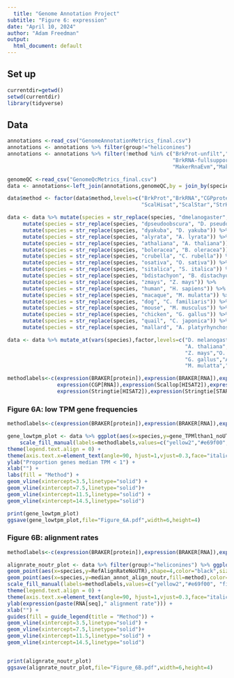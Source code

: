 ```yaml
---
  title: "Genome Annotation Project"
subtitle: "Figure 6: expression"
date: "April 10, 2024"
author: "Adam Freedman"
output: 
  html_document: default
---
```

  
## Set up
```r
currentdir=getwd()
setwd(currentdir)
library(tidyverse)
``` 

## Data
```r
annotations <-read_csv("GenomeAnnotationMetrics_final.csv")
annotations <- annotations %>% filter(group!="heliconines")
annotations <- annotations %>% filter(!method %in% c("BrkProt-unfilt","BrkProt-fullsupport","BrkRNA-unfilt",
                                                     "BrkRNA-fullsupport","CGPdenovo","TSEBRA","MakerNoRnaNoEvm",
                                                     "MakerRnaEvm","MakerNoRnaEvm")) 

genomeQC <-read_csv("GenomeQcMetrics_final.csv") 
data <- annotations<-left_join(annotations,genomeQC,by = join_by(species==Species))

data$method <- factor(data$method,levels=c("BrkProt","BrkRNA","CGPprotein","CGPrnaseq",
                                           "ScalHisat","ScalStar","StrHisat","StrStar","MakerRnaNoEvm","TOGA"))

data <- data %>% mutate(species = str_replace(species, "dmelanogaster", "D. melanogaster")) %>%
     mutate(species = str_replace(species, "dpseudoobscura", "D. pseudoobscura")) %>%  
     mutate(species = str_replace(species, "dyakuba", "D. yakuba")) %>%
     mutate(species = str_replace(species, "alyrata", "A. lyrata")) %>%
     mutate(species = str_replace(species, "athaliana", "A. thaliana")) %>%
     mutate(species = str_replace(species, "boleracea", "B. oleracea")) %>%
     mutate(species = str_replace(species, "crubella", "C. rubella")) %>%
     mutate(species = str_replace(species, "osativa", "O. sativa")) %>%
     mutate(species = str_replace(species, "sitalica", "S. italica")) %>%
     mutate(species = str_replace(species, "bdistachyon", "B. distachyon")) %>%
     mutate(species = str_replace(species, "zmays", "Z. mays")) %>%
     mutate(species = str_replace(species, "human", "H. sapiens")) %>%
     mutate(species = str_replace(species, "macaque", "M. mulatta")) %>%
     mutate(species = str_replace(species, "dog", "C. familiaris")) %>%
     mutate(species = str_replace(species, "mouse", "M. musculus")) %>%
     mutate(species = str_replace(species, "chicken", "G. gallus")) %>%
     mutate(species = str_replace(species, "quail", "C. japonica")) %>%
     mutate(species = str_replace(species, "mallard", "A. platyrhynchos"))

data <- data %>% mutate_at(vars(species),factor,levels=c("D. melanogaster","D. pseudoobscura","D. yakuba",
                                                         "A. thaliana", "A. lyrata","B. oleracea","C. rubella",
                                                         "Z. mays","O. sativa","S. italica","B. distachyon",
                                                         "G. gallus","A. platyrhynchos","C. japonica","H. sapiens",
                                                         "M. mulatta","C. familiaris","M. musculus"))

methodlabels<-c(expression(BRAKER[protein]),expression(BRAKER[RNA]),expression(CGP[protein]),
                expression(CGP[RNA]),expression(Scallop[HISAT2]),expression(Scallop[STAR]),
                expression(Stringtie[HISAT2]),expression(Stringtie[STAR]),"MAKER","TOGA")
```

### Figure 6A: low TPM gene frequencies
```r
methodlabels<-c(expression(BRAKER[protein]),expression(BRAKER[RNA]),expression(CGP[protein]),expression(CGP[RNA]),expression(Scallop[HISAT2]),expression(Scallop[STAR]),expression(Stringtie[HISAT2]),expression(Stringtie[STAR]),"MAKER","TOGA")

gene_lowtpm_plot <- data %>% ggplot(aes(x=species,y=gene_TPMlthan1_noUTR)) + geom_point(aes(fill=method),color="black",pch=21,position = position_jitter(w = 0.18,h = 0),alpha=0.7,size=2) +
    scale_fill_manual(labels=methodlabels,values=c("yellow2","#e69f00", "firebrick1","firebrick4", "lightskyblue", "royalblue3","darkorchid3", "magenta","gray76","#000000")) + 
theme(legend.text.align = 0) + 
theme(axis.text.x=element_text(angle=90, hjust=1,vjust=0.3,face="italic")) + 
ylab("Proportion genes median TPM < 1") +
xlab("") + 
labs(fill = "Method") +
geom_vline(xintercept=3.5,linetype="solid") +
geom_vline(xintercept=7.5,linetype="solid")+
geom_vline(xintercept=11.5,linetype="solid") +
geom_vline(xintercept=14.5,linetype="solid") 

print(gene_lowtpm_plot)
ggsave(gene_lowtpm_plot,file="Figure_6A.pdf",width=6,height=4)
```

### Figure 6B: alignment rates
```r
methodlabels<-c(expression(BRAKER[protein]),expression(BRAKER[RNA]),expression(CGP[protein]),expression(CGP[RNA]),expression(Scallop[HISAT2]),expression(Scallop[STAR]),expression(Stringtie[HISAT2]),expression(Stringtie[STAR]),"MAKER","TOGA")

alignrate_noutr_plot <- data %>% filter(group!="heliconines") %>% ggplot() +
geom_point(aes(x=species,y=RefAlignRateNoUTR),shape=4,color="black",size=3.5) +
geom_point(aes(x=species,y=median_annot_align_noutr,fill=method),color="black",pch=21,position = position_jitter(w = 0.2,h = 0),alpha=0.7,size=2) +
scale_fill_manual(labels=methodlabels,values=c("yellow2","#e69f00", "firebrick1","firebrick4", "lightskyblue", "royalblue3","darkorchid3", "magenta","gray76","#000000")) + 
theme(legend.text.align = 0) + 
theme(axis.text.x=element_text(angle=90, hjust=1,vjust=0.3,face="italic")) + 
ylab(expression(paste(RNA[seq]," alignment rate"))) +
xlab("") + 
guides(fill = guide_legend(title = "Method")) +
geom_vline(xintercept=3.5,linetype="solid") +
geom_vline(xintercept=7.5,linetype="solid")+
geom_vline(xintercept=11.5,linetype="solid") +
geom_vline(xintercept=14.5,linetype="solid") 


print(alignrate_noutr_plot)
ggsave(alignrate_noutr_plot,file="Figure_6B.pdf",width=6,height=4)
```